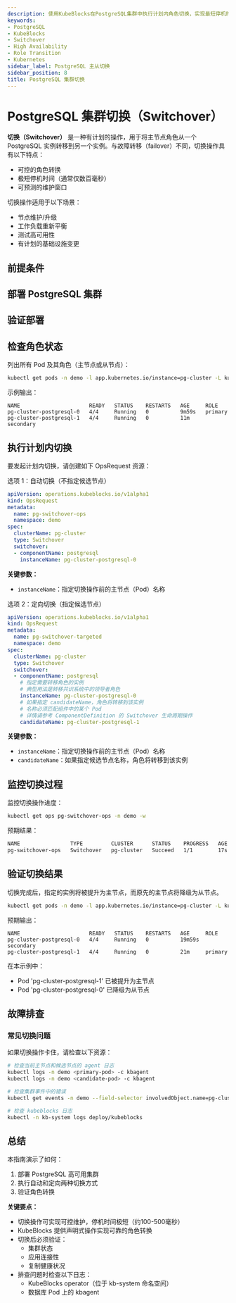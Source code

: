 ```yaml
---
description: 使用KubeBlocks在PostgreSQL集群中执行计划内角色切换，实现最短停机时间和可控维护
keywords:
- PostgreSQL
- KubeBlocks
- Switchover
- High Availability
- Role Transition
- Kubernetes
sidebar_label: PostgreSQL 主从切换
sidebar_position: 8
title: PostgreSQL 集群切换
---
```


# PostgreSQL 集群切换（Switchover）

**切换（Switchover）** 是一种有计划的操作，用于将主节点角色从一个 PostgreSQL 实例转移到另一个实例。与故障转移（failover）不同，切换操作具有以下特点：
- 可控的角色转换
- 极短停机时间（通常仅数百毫秒）
- 可预测的维护窗口

切换操作适用于以下场景：
- 节点维护/升级
- 工作负载重新平衡
- 测试高可用性
- 有计划的基础设施变更

## 前提条件


<Prerequisites />

## 部署 PostgreSQL 集群


<CreatePGCluster />

## 验证部署


<VerifyPGCluster />

## 检查角色状态
列出所有 Pod 及其角色（主节点或从节点）：

```bash
kubectl get pods -n demo -l app.kubernetes.io/instance=pg-cluster -L kubeblocks.io/role
```

示例输出：

```text
NAME                      READY   STATUS    RESTARTS   AGE     ROLE
pg-cluster-postgresql-0   4/4     Running   0          9m59s   primary
pg-cluster-postgresql-1   4/4     Running   0          11m     secondary
```

## 执行计划内切换

要发起计划内切换，请创建如下 OpsRequest 资源：

<Tabs>
  <TabItem value="Automatic Switchover" label="自动切换" default>
  选项 1：自动切换（不指定候选节点）

  ```yaml
  apiVersion: operations.kubeblocks.io/v1alpha1
  kind: OpsRequest
  metadata:
    name: pg-switchover-ops
    namespace: demo
  spec:
    clusterName: pg-cluster
    type: Switchover
    switchover:
    - componentName: postgresql
      instanceName: pg-cluster-postgresql-0
  ```
 **关键参数：**
  - `instanceName`：指定切换操作前的主节点（Pod）名称

  </TabItem>
  <TabItem value="Targeted Switchover" label="定向切换" >
  选项 2：定向切换（指定候选节点）

  ```yaml
  apiVersion: operations.kubeblocks.io/v1alpha1
  kind: OpsRequest
  metadata:
    name: pg-switchover-targeted
    namespace: demo
  spec:
    clusterName: pg-cluster
    type: Switchover
    switchover:
    - componentName: postgresql
      # 指定需要转移角色的实例
      # 典型用法是转移共识系统中的领导者角色
      instanceName: pg-cluster-postgresql-0
      # 如果指定 candidateName，角色将转移到该实例
      # 名称必须匹配组件中的某个 Pod
      # 详情请参考 ComponentDefinition 的 Switchover 生命周期操作
      candidateName: pg-cluster-postgresql-1
  ```

  **关键参数：**
  - `instanceName`：指定切换操作前的主节点（Pod）名称
  - `candidateName`：如果指定候选节点名称，角色将转移到该实例
  </TabItem>
</Tabs>

## 监控切换过程

监控切换操作进度：

```bash
kubectl get ops pg-switchover-ops -n demo -w
```

预期结果：
```bash
NAME                TYPE         CLUSTER      STATUS    PROGRESS   AGE
pg-switchover-ops   Switchover   pg-cluster   Succeed   1/1        17s
```

## 验证切换结果

切换完成后，指定的实例将被提升为主节点，而原先的主节点将降级为从节点。

```bash
kubectl get pods -n demo -l app.kubernetes.io/instance=pg-cluster -L kubeblocks.io/role
```

预期输出：

```text
NAME                      READY   STATUS    RESTARTS   AGE     ROLE
pg-cluster-postgresql-0   4/4     Running   0          19m59s  secondary
pg-cluster-postgresql-1   4/4     Running   0          21m     primary
```

在本示例中：
- Pod 'pg-cluster-postgresql-1' 已被提升为主节点
- Pod 'pg-cluster-postgresql-0' 已降级为从节点

## 故障排查

### 常见切换问题

如果切换操作卡住，请检查以下资源：
```bash
# 检查当前主节点和候选节点的 agent 日志
kubectl logs -n demo <primary-pod> -c kbagent
kubectl logs -n demo <candidate-pod> -c kbagent

# 检查集群事件中的错误
kubectl get events -n demo --field-selector involvedObject.name=pg-cluster

# 检查 kubeblocks 日志
kubectl -n kb-system logs deploy/kubeblocks
```

## 总结

本指南演示了如何：
1. 部署 PostgreSQL 高可用集群
2. 执行自动和定向两种切换方式
3. 验证角色转换

**关键要点：**
- 切换操作可实现可控维护，停机时间极短（约100-500毫秒）
- KubeBlocks 提供声明式操作实现可靠的角色转换
- 切换后必须验证：
  - 集群状态
  - 应用连接性
  - 复制健康状况
- 排查问题时检查以下日志：
  - KubeBlocks operator（位于 kb-system 命名空间）
  - 数据库 Pod 上的 kbagent